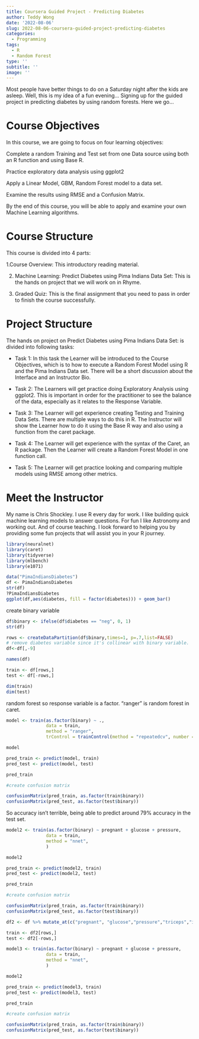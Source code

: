 ```yaml
---
title: Coursera Guided Project - Predicting Diabetes
author: Teddy Wong
date: '2022-08-06'
slug: 2022-08-06-coursera-guided-project-predicting-diabetes
categories:
  - Programming
tags:
  - R
  - Random Forest
type: ''
subtitle: ''
image: ''
---
```


Most people have better things to do on a Saturday night after the kids are asleep. Well, this is my idea of a fun evening... Signing up for the guided project in predicting diabetes by using random forests. Here we go...

# Course Objectives
In this course, we are going to focus on four learning objectives:

Complete a random Training and Test set from one Data source using both an R function and using Base R.

Practice exploratory data analysis using ggplot2

Apply a Linear Model, GBM, Random Forest model to a data set.

Examine the results using RMSE and a Confusion Matrix.

By the end of this course, you will be able to apply and examine your own Machine Learning algorithms.

# Course Structure

This course is divided into 4 parts:

1.Course Overview: This introductory reading material.

2. Machine Learning:  Predict Diabetes using Pima Indians Data Set: This is the hands on project that we will work on in Rhyme.

3. Graded Quiz: This is the final assignment that you need to pass in order to finish the course successfully.

# Project Structure
The hands on project on Predict Diabetes using Pima Indians Data Set:  is divided into following tasks:

* Task 1: In this task the Learner will be introduced to the Course Objectives, which is to how to execute a Random Forest Model using R and the Pima Indians Data set.  There will be a short discussion about the Interface and an Instructor Bio.

* Task 2:  The Learners will get practice doing Exploratory Analysis using ggplot2.  This is important in order for the practitioner to see the balance of the data, especially as it relates to the Response Variable.

* Task 3: The Learner will get experience creating Testing and Training Data Sets.  There are multiple ways to do this in R.  The Instructor will show the Learner how to do it using the Base R way and also using a function from the caret package.  

* Task 4: The Learner will get experience with the syntax of the Caret, an R package.  Then the Learner will create a Random Forest Model in one function call.

* Task 5: The Learner will get practice looking and comparing multiple models using RMSE among other metrics.

# Meet the Instructor

My name is Chris Shockley.  I use R every day for work.  I like building quick machine learning models to answer questions.  For fun I like Astronomy and working out.  And of course teaching.  I look forward to helping you by providing some fun projects that will assist you in your R journey.

```r
library(neuralnet)
library(caret)
library(tidyverse)
library(mlbench)
library(e1071)
```
```r
data("PimaIndiansDiabetes")
df <- PimaIndiansDiabetes
str(df)
?PimaIndiansDiabetes
ggplot(df,aes(diabetes, fill = factor(diabetes))) + geom_bar()
```
create binary variable
```r
df$binary <- ifelse(df$diabetes == "neg", 0, 1)
str(df)
```

```r
rows <- createDataPartition(df$binary,times=1, p=.7,list=FALSE)
# remove diabetes variable since it's collinear with binary variable.
df<-df[,-9]

names(df)
```

```r
train <- df[rows,]
test <- df[-rows,]

dim(train)
dim(test)

```

random forest so response variable is a factor. "ranger" is random forest in caret.

```r
model <- train(as.factor(binary) ~ .,
               data = train,
               method = "ranger",
               trControl = trainControl(method = "repeatedcv", number = 2, repeats = 2))
```

```r
model
```

```r
pred_train <- predict(model, train)
pred_test <- predict(model, test)

pred_train

#create confusion matrix

confusionMatrix(pred_train, as.factor(train$binary))
confusionMatrix(pred_test, as.factor(test$binary))

```

So accuracy isn't terrible, being able to predict around 79% accuracy in the test set.

```r
model2 <- train(as.factor(binary) ~ pregnant + glucose + pressure,
               data = train,
               method = "nnet",
               )
```
```r
model2
```
```r
pred_train <- predict(model2, train)
pred_test <- predict(model2, test)

pred_train

#create confusion matrix

confusionMatrix(pred_train, as.factor(train$binary))
confusionMatrix(pred_test, as.factor(test$binary))
```

```r
df2 <- df %>% mutate_at(c("pregnant", "glucose","pressure","triceps","insulin","mass","pedigree","age"), ~(scale(.) %>% as.vector))

train <- df2[rows,]
test <- df2[-rows,]

model3 <- train(as.factor(binary) ~ pregnant + glucose + pressure,
               data = train,
               method = "nnet",
               )
```
```r
model2
```
```r
pred_train <- predict(model3, train)
pred_test <- predict(model3, test)

pred_train

#create confusion matrix

confusionMatrix(pred_train, as.factor(train$binary))
confusionMatrix(pred_test, as.factor(test$binary))
```

